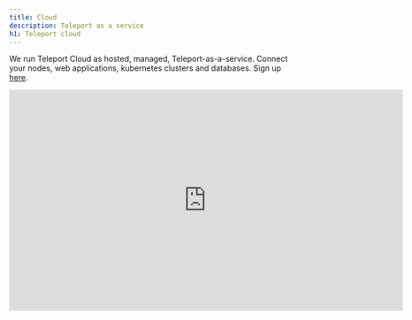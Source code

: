 ```yaml
---
title: Cloud
description: Teleport as a service
h1: Teleport cloud
---
```


We run Teleport Cloud as hosted, managed, Teleport-as-a-service.
Connect your nodes, web applications, kubernetes clusters and databases.
Sign up [here](https://goteleport.com/get-started/).

<iframe
  width="712"
  height="400"
  src="https://www.youtube-nocookie.com/embed/1jhKOtBinm4?rel=0&modestbranding=1"
  frameBorder="0"
  allow="accelerometer; autoplay; encrypted-media; gyroscope; picture-in-picture"
  allowFullScreen
/>

## Next Steps

- Get started with cloud [in 5 minutes](./getting-started.mdx).
- Join the [Teleport Discussions](https://github.com/gravitational/teleport/discussions) and ask a question.
- Join the [Slack channel](https://goteleport.com/slack).
